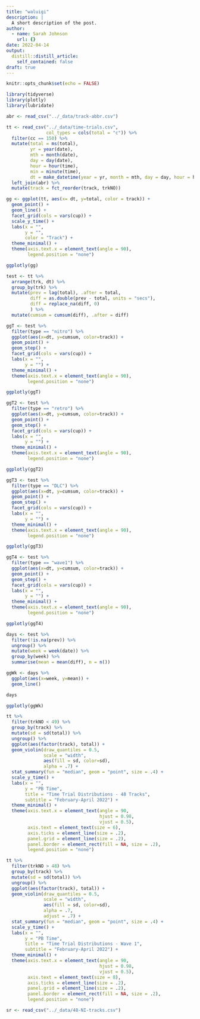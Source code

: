 ```yaml
---
title: "waluigi"
description: |
  A short description of the post.
author:
  - name: Sarah Johnson
    url: {}
date: 2022-04-14
output:
  distill::distill_article:
    self_contained: false
draft: true
---
```



```r
knitr::opts_chunk$set(echo = FALSE)
```

```r
library(tidyverse)
library(plotly)
library(lubridate)
```

```r
abr <- read_csv("../_data/track-abbr.csv") 

tt <- read_csv("../_data/time-trials.csv", 
               col_types = cols(total = "c")) %>% 
  filter(cc == 150) %>% 
  mutate(total = ms(total),
         yr = year(date),
         mth = month(date),
         day = day(date),
         hour = hour(time),
         min = minute(time),
         dt = make_datetime(year = yr, month = mth, day = day, hour = hour, min = min)) %>% 
  left_join(abr) %>%
  mutate(track = fct_reorder(track, trkNO))
```

```r
gg <- ggplot(tt, aes(x= dt, y=total, color = track)) +
  geom_point() +
  geom_line() +
  facet_grid(cols = vars(cup)) +
  scale_y_time() +
  labs(x = "",
       y = "",
       color = "Track") +
  theme_minimal() +
  theme(axis.text.x = element_text(angle = 90),
        legend.position = "none")

ggplotly(gg)
```

```r
test <- tt %>% 
  arrange(trk, dt) %>% 
  group_by(trk) %>% 
  mutate(prev = lag(total), .after = total,
         diff = as.double(prev - total, units = "secs"),
         diff = replace_na(diff, 0)
         ) %>% 
  mutate(cumsum = cumsum(diff), .after = diff)
```

```r
ggT <- test %>% 
  filter(type == "nitro") %>% 
  ggplot(aes(x=dt, y=cumsum, color=track)) +
  geom_point() +
  geom_step() +
  facet_grid(cols = vars(cup)) +
  labs(x = "",
       y = "") +
  theme_minimal() +
  theme(axis.text.x = element_text(angle = 90),
        legend.position = "none") 

ggplotly(ggT)
```

```r
ggT2 <- test %>% 
  filter(type == "retro") %>% 
  ggplot(aes(x=dt, y=cumsum, color=track)) +
  geom_point() +
  geom_step() +
  facet_grid(cols = vars(cup)) +
  labs(x = "",
       y = "") +
  theme_minimal() +
  theme(axis.text.x = element_text(angle = 90),
        legend.position = "none") 

ggplotly(ggT2)
```

```r
ggT3 <- test %>% 
  filter(type == "DLC") %>% 
  ggplot(aes(x=dt, y=cumsum, color=track)) +
  geom_point() +
  geom_step() +
  facet_grid(cols = vars(cup)) +
  labs(x = "",
       y = "") +
  theme_minimal() +
  theme(axis.text.x = element_text(angle = 90),
        legend.position = "none") 

ggplotly(ggT3)
```

```r
ggT4 <- test %>% 
  filter(type == "wave1") %>% 
  ggplot(aes(x=dt, y=cumsum, color=track)) +
  geom_point() +
  geom_step() +
  facet_grid(cols = vars(cup)) +
  labs(x = "",
       y = "") +
  theme_minimal() +
  theme(axis.text.x = element_text(angle = 90),
        legend.position = "none") 

ggplotly(ggT4)
```


```r
days <- test %>% 
  filter(!is.na(prev)) %>% 
  ungroup() %>% 
  mutate(week = week(date)) %>% 
  group_by(week) %>% 
  summarise(mean = mean(diff), n = n())

ggWk <- days %>% 
  ggplot(aes(x=week, y=mean)) +
  geom_line()

days

ggplotly(ggWk)
```

```r
tt %>% 
  filter(trkNO < 49) %>% 
  group_by(track) %>% 
  mutate(sd = sd(total)) %>% 
  ungroup() %>% 
  ggplot(aes(factor(track), total)) +
  geom_violin(draw_quantiles = 0.5, 
              scale = "width",
              aes(fill = sd, color=sd),
              alpha = .7) + 
  stat_summary(fun = "median", geom = "point", size = .4) +
  scale_y_time() +
  labs(x = "",
       y = "PB Time",
       title = "Time Trial Distributions - 48 Tracks",
       subtitle = "February-April 2022") +
  theme_minimal() +
  theme(axis.text.x = element_text(angle = 90,
                                   hjust = 0.98,
                                   vjust = 0.5),
        axis.text = element_text(size = 6),
        axis.ticks = element_line(size = .2),
        panel.grid = element_line(size = .2),
        panel.border = element_rect(fill = NA, size = .2),
        legend.position = "none")
```

```r
tt %>% 
  filter(trkNO > 48) %>% 
  group_by(track) %>% 
  mutate(sd = sd(total)) %>% 
  ungroup() %>% 
  ggplot(aes(factor(track), total)) +
  geom_violin(draw_quantiles = 0.5, 
              scale = "width",
              aes(fill = sd, color=sd),
              alpha = .7,
              adjust = .7) + 
  stat_summary(fun = "median", geom = "point", size = .4) +
  scale_y_time() +
  labs(x = "",
       y = "PB Time",
       title = "Time Trial Distributions - Wave 1",
       subtitle = "February-April 2022") +
  theme_minimal() +
  theme(axis.text.x = element_text(angle = 90,
                                   hjust = 0.98,
                                   vjust = 0.5),
        axis.text = element_text(size = 8),
        axis.ticks = element_line(size = .2),
        panel.grid = element_line(size = .2),
        panel.border = element_rect(fill = NA, size = .2),
        legend.position = "none")
```

```r
sr <- read_csv("../_data/48-NI-tracks.csv")
```

